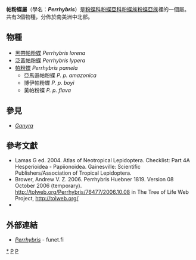 {{NoteTA|G1=Butterfly}}
{{Automatic Taxobox
| taxon = Perrhybris
| authority = Hübner, [1819]
| image = PerrhybrisPamelaUns.JPG
| image_caption = [[帕粉蝶|帕粉蝶]]<br />''Perrhybris pamela''
| type_species = [[帕粉蝶|帕粉蝶]]<br />''Perrhybris eueidias''
| type_species_authority = Hübner, [1819]
| subdivision_ranks = 物種
| subdivision = 共3種，詳閱正文。
| synonyms =
}}

'''帕粉蝶屬'''（學名：'''''Perrhybris'''''）是[[粉蝶科|粉蝶科]][[粉蝶亞科|粉蝶亞科]][[粉蝶族|粉蝶族]][[粉蝶亞族|粉蝶亞族]]裡的一個屬。共有3個物種，分佈於南美洲中北部。

== 物種 ==
* [[黑帶帕粉蝶|黑帶帕粉蝶]] ''Perrhybris lorena''
* [[泛黃帕粉蝶|泛黃帕粉蝶]] ''Perrhybris lypera''
* [[帕粉蝶|帕粉蝶]] ''Perrhybris pamela''
** 亞馬遜帕粉蝶 ''P. p. amazonica''
** 博伊帕粉蝶 ''P. p. boyi''
** 黃帕粉蝶 ''P. p. flava''

== 參見 ==
* ''[[Ganyra|Ganyra]]''

== 參考文獻 ==
{{Reflist}}
{{Commons category| Perrhybris}}
* Lamas G ed. 2004. Atlas of Neotropical Lepidoptera. Checklist: Part 4A Hesperioidea - Papiionoidea. Gainesville: Scientific Publishers/Association of Tropical Lepidoptera.
* Brower, Andrew V. Z. 2006. Perrhybris Huebner 1819. Version 08 October 2006 (temporary). http://tolweb.org/Perrhybris/76477/2006.10.08 {{Wayback|url=http://tolweb.org/Perrhybris/76477/2006.10.08 |date=20191201004110 }} in The Tree of Life Web Project, http://tolweb.org/ {{Wayback|url=http://tolweb.org/ |date=20110515100516 }}
* {{Cite book | author = 寿建新 周尧 李宇飞 | title = 世界蝴蝶分類名錄 | location = 中國 | publisher = 陝西科學技術出版社 | date = 2006-04-01 | ISBN = 9787536936768 | language= zh-hans }}

== 外部連結 ==
* [http://ftp.funet.fi/pub/sci/bio/life/insecta/lepidoptera/ditrysia/papilionoidea/pieridae/pierinae/perrhybris/ ''Perrhybris''] {{Wayback|url=http://ftp.funet.fi/pub/sci/bio/life/insecta/lepidoptera/ditrysia/papilionoidea/pieridae/pierinae/perrhybris/ |date=20160316225242 }} - funet.fi

{{粉蝶亞科|state=expanded}}
{{taxonbar}}
[[Category:帕粉蝶屬|*]]
[[Category:粉蝶亞族|P]]
[[Category:_1819年描述的分类群|P]]